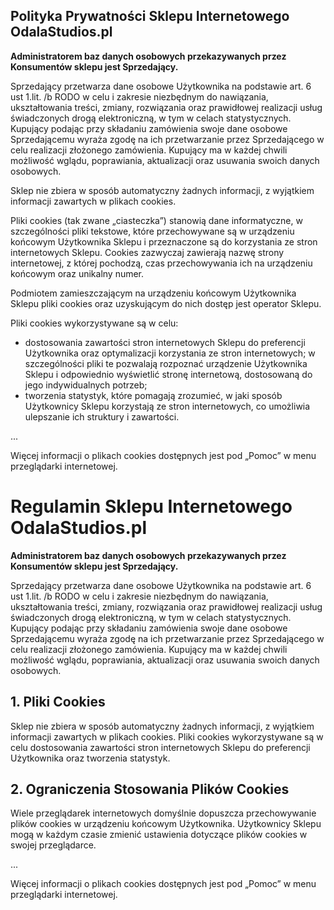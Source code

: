 ## Polityka Prywatności Sklepu Internetowego OdalaStudios.pl

**Administratorem baz danych osobowych przekazywanych przez Konsumentów sklepu jest Sprzedający.**

Sprzedający przetwarza dane osobowe Użytkownika na podstawie art. 6 ust 1.lit. /b RODO w celu i zakresie niezbędnym do nawiązania, ukształtowania treści, zmiany, rozwiązania oraz prawidłowej realizacji usług świadczonych drogą elektroniczną, w tym w celach statystycznych. Kupujący podając przy składaniu zamówienia swoje dane osobowe Sprzedającemu wyraża zgodę na ich przetwarzanie przez Sprzedającego w celu realizacji złożonego zamówienia. Kupujący ma w każdej chwili możliwość wglądu, poprawiania, aktualizacji oraz usuwania swoich danych osobowych.

Sklep nie zbiera w sposób automatyczny żadnych informacji, z wyjątkiem informacji zawartych w plikach cookies.

Pliki cookies (tak zwane „ciasteczka”) stanowią dane informatyczne, w szczególności pliki tekstowe, które przechowywane są w urządzeniu końcowym Użytkownika Sklepu i przeznaczone są do korzystania ze stron internetowych Sklepu. Cookies zazwyczaj zawierają nazwę strony internetowej, z której pochodzą, czas przechowywania ich na urządzeniu końcowym oraz unikalny numer.

Podmiotem zamieszczającym na urządzeniu końcowym Użytkownika Sklepu pliki cookies oraz uzyskującym do nich dostęp jest operator Sklepu.

Pliki cookies wykorzystywane są w celu:

- dostosowania zawartości stron internetowych Sklepu do preferencji Użytkownika oraz optymalizacji korzystania ze stron internetowych; w szczególności pliki te pozwalają rozpoznać urządzenie Użytkownika Sklepu i odpowiednio wyświetlić stronę internetową, dostosowaną do jego indywidualnych potrzeb;
- tworzenia statystyk, które pomagają zrozumieć, w jaki sposób Użytkownicy Sklepu korzystają ze stron internetowych, co umożliwia ulepszanie ich struktury i zawartości.

...

Więcej informacji o plikach cookies dostępnych jest pod „Pomoc” w menu przeglądarki internetowej.

# Regulamin Sklepu Internetowego OdalaStudios.pl

**Administratorem baz danych osobowych przekazywanych przez Konsumentów sklepu jest Sprzedający.**

Sprzedający przetwarza dane osobowe Użytkownika na podstawie art. 6 ust 1.lit. /b RODO w celu i zakresie niezbędnym do nawiązania, ukształtowania treści, zmiany, rozwiązania oraz prawidłowej realizacji usług świadczonych drogą elektroniczną, w tym w celach statystycznych. Kupujący podając przy składaniu zamówienia swoje dane osobowe Sprzedającemu wyraża zgodę na ich przetwarzanie przez Sprzedającego w celu realizacji złożonego zamówienia. Kupujący ma w każdej chwili możliwość wglądu, poprawiania, aktualizacji oraz usuwania swoich danych osobowych.

## 1. Pliki Cookies

Sklep nie zbiera w sposób automatyczny żadnych informacji, z wyjątkiem informacji zawartych w plikach cookies. Pliki cookies wykorzystywane są w celu dostosowania zawartości stron internetowych Sklepu do preferencji Użytkownika oraz tworzenia statystyk.

## 2. Ograniczenia Stosowania Plików Cookies

Wiele przeglądarek internetowych domyślnie dopuszcza przechowywanie plików cookies w urządzeniu końcowym Użytkownika. Użytkownicy Sklepu mogą w każdym czasie zmienić ustawienia dotyczące plików cookies w swojej przeglądarce.

...

Więcej informacji o plikach cookies dostępnych jest pod „Pomoc” w menu przeglądarki internetowej.
